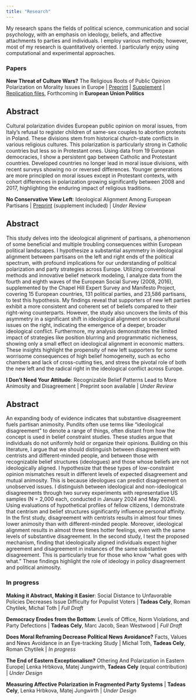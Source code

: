 ```yaml
---
title: "Research"
---
```


My research spans the fields of political science, communication and social psychology, with an emphasis on ideology, beliefs, and affective attachments to parties and individuals. I employ various methods; however, most of my research is quantitatively oriented. I particularly enjoy using computational and experimental approaches.

### Papers

**New Threat of Culture Wars?** The Religious Roots of Public Opinion Polarization on Morality Issues in Europe \| [Preprint](https://osf.io/preprints/osf/cu82k) \| [Supplement](https://osf.io/uea6s) \| [Replication files](https://github.com/tadeascely/culture_wars), Forthcoming in **European Union Politics**

::: {.callout-note collapse="true"}
## Abstract

Cultural polarization divides European public opinion on moral issues, from Italy’s refusal to register children of same-sex couples to abortion protests in Poland. These divisions stem from historical church-state conflicts in various religious cultures. This polarization is particularly strong in Catholic countries but less so in Protestant ones. Using data from 19 European democracies, I show a persistent gap between Catholic and Protestant countries. Developed countries no longer lead in moral issue divisions, with recent surveys showing no or reversed differences. Younger generations are more principled on moral issues except in Protestant contexts, with cohort differences in polarization growing significantly between 2008 and 2017, highlighting the enduring impact of religious traditions.
:::

**No Conservative View Left**: Ideological Alignment Among European Partisans \| [Preprint](https://osf.io/preprints/osf/fgpt3) (supplement included) \| *Under Review*

::: {.callout-note collapse="true"}
## Abstract

This study delves into the ideological alignment of partisans, a phenomenon of some beneficial and multiple troubling consequences within European political landscapes. I hypothesize a substantial asymmetry in ideological alignment between partisans on the left and right ends of the political spectrum, with profound implications for our understanding of political polarization and party strategies across Europe. Utilizing conventional methods and innovative belief network modeling, I analyze data from the fourth and eighth waves of the European Social Survey (2008, 2016), supplemented by the Chapel Hill Expert Survey and Manifesto Project, covering 15 European countries, 131 political parties, and 23,586 partisans, to test this hypothesis. My findings reveal that supporters of new left parties exhibit a more consistent and coherent set of beliefs compared to their right-wing counterparts. However, the study also uncovers the limits of this asymmetry in a significant shift in ideological alignment on sociocultural issues on the right, indicating the emergence of a deeper, broader ideological conflict. Furthermore, my analysis demonstrates the limited impact of strategies like position blurring and programmatic nicheness, showing only a small effect on ideological alignment in economic matters. These insights highlight the propensity of new left supporters for some worrisome consequences of high belief homogeneity, such as echo chambers and lack of cross-cutting ties, and stress the pivotal role of both the new left and the radical right in the ideological conflict across Europe.
:::

**I Don't Need Your Attitude**: Recognizable Belief Patterns Lead to More Animosity and Disagreement \| Preprint soon available \| *Under Review*

::: {.callout-note collapse="true"}
## Abstract

An expanding body of evidence indicates that substantive disagreement fuels partisan animosity. Pundits often use terms like "ideological disagreement" to denote a range of things, often distant from how the concept is used in belief constraint studies. These studies argue that individuals do not uniformly hold or organize their opinions. Building on this literature, I argue that we should distinguish between disagreement with centrists and different-minded people, and between those with recognizable belief structures (ideologues) and those whose beliefs are not ideologically aligned. I hypothesize that these types of low-constraint opinion mismatches result in different levels of expected disagreement and mutual animosity. This is because ideologues can predict disagreement on unobserved issues. I distinguish between ideological and non-ideological disagreements through two survey experiments with representative US samples (N = 2,000 each, conducted in January 2024 and May 2024). Using evaluations of hypothetical profiles of fellow citizens, I demonstrate that centrism and belief structures significantly influence personal affinity. In the first study, disagreement with centrists results in almost four times lower animosity than with different-minded people. Moreover, ideological alignment results in almost three times hotter feelings, even with the same levels of substantive disagreement. In the second study, I test the proposed mechanism, finding that ideologically aligned individuals expect higher agreement and disagreement in instances of the same substantive disagreement. This is particularly true for those who know "what goes with what." These findings highlight the role of ideology in policy disagreement and political animosity.
:::

### In progress

**Making it Abstract, Making it Easier**: Social Distance to Unfavorable Policies Decreases Issue Difficulty for Populist Voters \| **Tadeas Cely**, Roman Chytilek, Michal Toth \| *Full Draft*

**Democracy Erodes from the Bottom**: Levels of Office, Norm Violations, and Party Defections \| **Tadeas Cely**, Marc Jacob, Sean Westwood \| *Full Draft*

**Does Moral Reframing Decrease Political News Avoidance?** Facts, Values and News Avoidance in an Eye-tracking Study \| Michal Toth, **Tadeas Cely**, Roman Chytilek \| *In progress*

**The End of Eastern Exceptionalism?** Othering And Polarization in Eastern Europe\| Lenka Hrbkova, Matej Jungwirth, **Tadeas Cely** (equal contribution) \| *Under Design*

**Measuring Affective Polarization in Fragmented Party Systems** \| **Tadeas Cely**, Lenka Hrbkova, Matej Jungwirth \| *Under Design*

